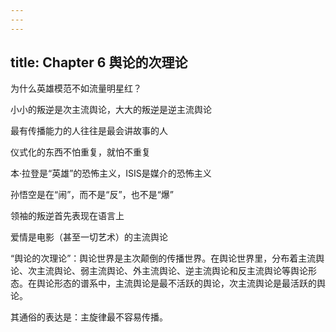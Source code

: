 ```yaml
---
---
---
```

title: Chapter 6 舆论的次理论
---


为什么英雄模范不如流量明星红？

小小的叛逆是次主流舆论，大大的叛逆是逆主流舆论

最有传播能力的人往往是最会讲故事的人

仪式化的东西不怕重复，就怕不重复

本·拉登是“英雄”的恐怖主义，ISIS是媒介的恐怖主义

孙悟空是在“闹”，而不是“反”，也不是“爆”

领袖的叛逆首先表现在语言上

爱情是电影（甚至一切艺术）的主流舆论





“舆论的次理论”：舆论世界是主次颠倒的传播世界。在舆论世界里，分布着主流舆论、次主流舆论、弱主流舆论、外主流舆论、逆主流舆论和反主流舆论等舆论形态。在舆论形态的谱系中，主流舆论是最不活跃的舆论，次主流舆论是最活跃的舆论。

其通俗的表达是：主旋律最不容易传播。

